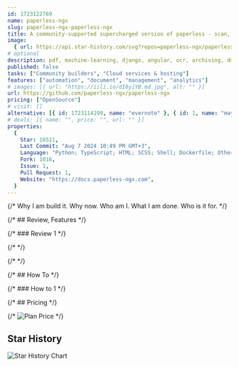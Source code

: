 ```yaml
---
id: 1723122769
name: paperless-ngx
slug: paperless-ngx-paperless-ngx
title: A community-supported supercharged version of paperless - scan, index and archive all your physical documents
image:
  { url: https://api.star-history.com/svg?repos=paperless-ngx/paperless-ngx }
# optional
description: pdf, machine-learning, django, angular, ocr, archiving, dms, document-management, optical-character-recognition, document-management-system,  ,
published: false
tasks: ["Community builders", "Cloud services & hosting"]
features: ["automation", "document", "management", "analytics"]
# images: [{ url: "https://iili.io/dI8yiYB.md.jpg", alt: "" }]
url: https://github.com/paperless-ngx/paperless-ngx
pricing: ["OpenSource"]
# visit: []
alternative: [{ id: 1723114199, name: "evernote" }, { id: 1, name: "maya" }]
# deals: [{ name: "", price: "", url: "" }]
properties:
  {
    Star: 18511,
    Last Commit: "Aug 7 2024 10:49 PM GMT+3",
    Language: "Python; TypeScript; HTML; SCSS; Shell; Dockerfile; Other",
    Fork: 1016,
    Issue: 1,
    Pull Request: 1,
    Website: "https://docs.paperless-ngx.com",
  }
---
```


{/* Why I am build it. Why now. Who am I. What I am done. Who is it for. */}

{/* ## Review, Features */}

{/* ### Review 1 */}

{/* <DetailYoutube videoId="" startTime={0} /> */}

{/* <Twitters ids=[] /> */}

{/* ## How To */}

{/* ### How to 1 */}

{/* ## Pricing */}

{/* <Img src="" alt="Plan Price" /> */}

## Star History

![Star History Chart](https://api.star-history.com/svg?repos=paperless-ngx/paperless-ngx)
